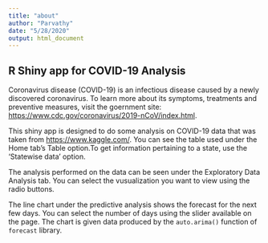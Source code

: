---
title: "about"
author: "Parvathy"
date: "5/28/2020"
output: html_document
---

## R Shiny app for COVID-19 Analysis

Coronavirus disease (COVID-19) is an infectious disease caused by a newly discovered coronavirus. To learn more about its symptoms, treatments and preventive measures, visit the goernment site:  <https://www.cdc.gov/coronavirus/2019-nCoV/index.html>.

This shiny app is designed to do some analysis on COVID-19 data that was taken from <https://www.kaggle.com/>. You can see the table used under the Home tab's Table option.To get information pertaining to a state, use the 'Statewise data' option.

The analysis performed on the data can be seen under the Exploratory Data Analysis tab. You can select the vusualization you want to view using the radio buttons. 

The line chart under the predictive analysis shows the forecast for the next few days. You can select the number of days using the slider available on the page. The chart is given data produced by the `auto.arima()` function of `forecast` library. 

